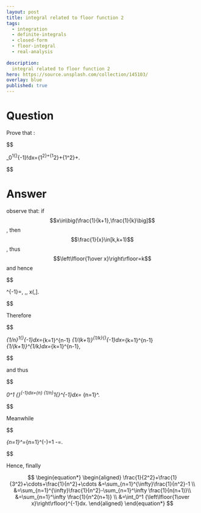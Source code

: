 ---
layout: post
title: integral related to floor function 2
tags:
  - integration   
  - definite-integrals
  - closed-form
  - floor-integral
  - real-analysis
  
description:  
  integral related to floor function 2
hero: https://source.unsplash.com/collection/145103/
overlay: blue
published: true
---


# Question

Prove that : 


 $$ 

\int_0^1{\left\lfloor{1\over x}\right\rfloor}^{-1}\!dx={1\over2^2}+{1\over3^2}+{1\over4^2}+\cdots.

 $$ 


<!--break-->

# Answer

observe that: if $$x\in\big(\frac{1}{k+1},\frac{1}{k}\big]$$, then $$\frac{1}{x}\in[k,k+1)$$, thus $$\left\lfloor{1\over x}\right\rfloor=k$$ and hence

 $$ 

\left\lfloor{1\over x}\right\rfloor^{-1}=\frac{1}{k}, \quad \text{whenever}\,\, x\in\Big(\frac{1}{k+1},\frac{1}{k}\Big].

 $$ 

Therefore

 $$ 

\int_{1/n}^1{\left\lfloor{1\over x}\right\rfloor}^{-1}dx=\sum_{k=1}^{n-1}
\int_{1/(k+1)}^{1/k}{\left\lfloor{1\over x}\right\rfloor}^{-1}dx=\sum_{k=1}^{n-1}
\int_{1/(k+1)}^{1/k}\frac{1}{k}dx=\sum_{k=1}^{n-1}\frac{1}{k}\cdot\frac{1}{k(k+1)},

 $$ 

and thus

 $$ 

\int_0^1
{\left\lfloor{1\over x}\right\rfloor}^{-1}dx=\lim_{n\to\infty}
\int_{1/n}^1{\left\lfloor{1\over x}\right\rfloor}^{-1}dx=
\sum_{n=1}^\infty \frac{1}{n^2(n+1)}.

 $$ 

Meanwhile

 $$ 

\sum_{n=1}^\infty \frac{1}{n(n+1)}=\sum_{n=1}^\infty\left(\frac{1}{n}-\frac{1}{n+1}\right)=1
\quad\text{and}\quad \frac{1}{n^2}-\frac{1}{n(n+1)}=\frac{1}{n^2(n+1)}.

 $$ 

Hence, finally

$$
\begin{equation*} 
\begin{aligned}
\frac{1}{2^2}+\frac{1}{3^2}+\cdots+\frac{1}{n^2}+\cdots &=\sum_{n=1}^{\infty}\frac{1}{n^2}-1 \\
&=\sum_{n=1}^{\infty}\frac{1}{n^2}-\sum_{n=1}^\infty \frac{1}{n(n+1)}\\
&=\sum_{n=1}^\infty \frac{1}{n^2(n+1)} \\
&=\int_0^1 {\left\lfloor{1\over x}\right\rfloor}^{-1}dx.
\end{aligned}  
\end{equation*}
$$